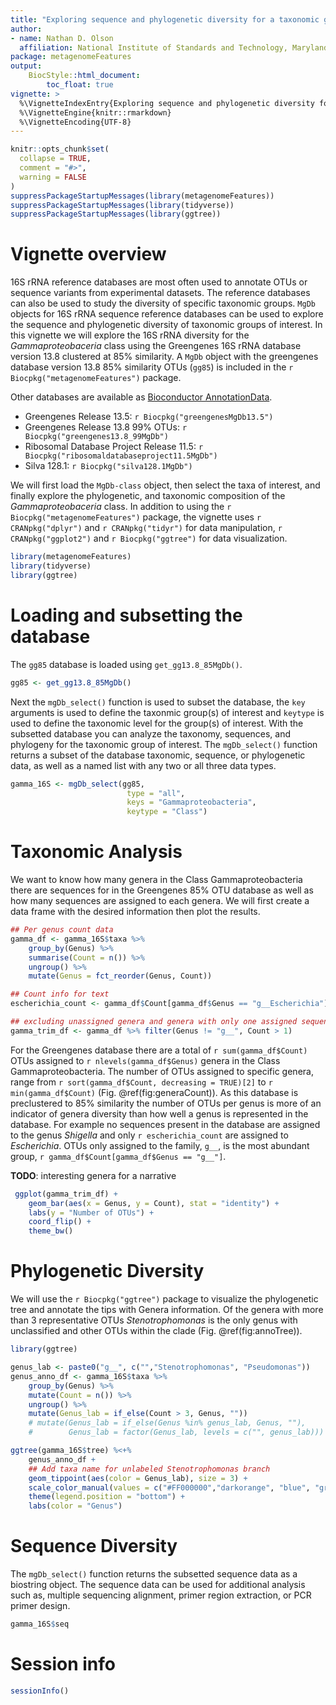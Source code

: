 ```yaml
---
title: "Exploring sequence and phylogenetic diversity for a taxonomic group of interest."
author: 
- name: Nathan D. Olson
  affiliation: National Institute of Standards and Technology, Maryland, USA
package: metagenomeFeatures
output: 
    BiocStyle::html_document:
        toc_float: true
vignette: >
  %\VignetteIndexEntry{Exploring sequence and phylogenetic diversity for a taxonomic group of interest.}
  %\VignetteEngine{knitr::rmarkdown}
  %\VignetteEncoding{UTF-8}
---
```


```r
knitr::opts_chunk$set(
  collapse = TRUE,
  comment = "#>",
  warning = FALSE
)
suppressPackageStartupMessages(library(metagenomeFeatures)) 
suppressPackageStartupMessages(library(tidyverse))
suppressPackageStartupMessages(library(ggtree))
```

# Vignette overview
16S rRNA reference databases are most often used to annotate OTUs or sequence variants from experimental datasets. 
The reference databases can also be used to study the diversity of specific taxonomic groups. 
`MgDb` objects for 16S rRNA sequence reference databases can be used to explore the sequence and phylogenetic diversity of taxonomic groups of interest. 
In this vignette we will explore the 16S rRNA diversity for the _Gammaproteobaceria_ class using the Greengenes 16S rRNA database version 13.8 clustered at 85\% similarity. 
A `MgDb` object with the greengenes database version 13.8 85\% similarity OTUs (`gg85`) is included in the `r Biocpkg("metagenomeFeatures")` package.  

Other databases are available as [Bioconductor AnnotationData](https://www.bioconductor.org/packages/release/data/annotation/).  

- Greengenes Release 13.5: `r Biocpkg("greengenesMgDb13.5")`  
- Greengenes Release 13.8 99% OTUs: `r Biocpkg("greengenes13.8_99MgDb")`  
- Ribosomal Database Project Release 11.5: `r Biocpkg("ribosomaldatabaseproject11.5MgDb")`  
- Silva 128.1: `r Biocpkg("silva128.1MgDb")`

We will first load the `MgDb-class` object, then select the taxa of interest, and finally explore the phylogenetic, and taxonomic composition of the _Gammaproteobaceria_ class. 
In addition to using the `r Biocpkg("metagenomeFeatures")` package, the vignette uses `r CRANpkg("dplyr")` and `r CRANpkg("tidyr")` for data manipulation, `r CRANpkg("ggplot2")` and `r Biocpkg("ggtree")` for data visualization.


```r
library(metagenomeFeatures)
library(tidyverse)
library(ggtree)
```

# Loading and subsetting the database 
The `gg85` database is loaded using `get_gg13.8_85MgDb()`.  

```r
gg85 <- get_gg13.8_85MgDb()
```  

Next the `mgDb_select()` function is used to subset the database, the `key` arguments is used to define the taxonmic group(s) of interest and `keytype` is used to define the taxonomic level for the group(s) of interest. 
With the subsetted database you can analyze the taxonomy, sequences, and phylogeny for the taxonomic group of interest. 
The `mgDb_select()` function returns a subset of the database taxonomic, sequence, or phylogenetic data, as well as a named list with any two or all three data types.  

```r
gamma_16S <- mgDb_select(gg85, 
                          type = "all", 
                          keys = "Gammaproteobacteria", 
                          keytype = "Class")
```

# Taxonomic Analysis 
We want to know how many genera in the Class Gammaproteobacteria there are sequences for in the Greengenes 85% OTU database as well as how many sequences are assigned to each genera. 
We will first create a data frame with the desired information then plot the results. 

```r
## Per genus count data
gamma_df <- gamma_16S$taxa %>% 
    group_by(Genus) %>% 
    summarise(Count = n()) %>% 
    ungroup() %>% 
    mutate(Genus = fct_reorder(Genus, Count)) 

## Count info for text 
escherichia_count <- gamma_df$Count[gamma_df$Genus == "g__Escherichia"]

## excluding unassigned genera and genera with only one assigned sequence
gamma_trim_df <- gamma_df %>% filter(Genus != "g__", Count > 1)
```

For the Greengenes database there are a total of `r sum(gamma_df$Count)` OTUs assigned to `r nlevels(gamma_df$Genus)` genera in the Class Gammaproteobacteria. 
The number of OTUs assigned to specific genera, range from `r sort(gamma_df$Count, decreasing = TRUE)[2]` to `r min(gamma_df$Count)` (Fig. \@ref(fig:generaCount)). 
As this database is preclustered to 85\% similarity the number of OTUs per genus is more of an indicator of genera diversity than how well a genus is represented in the database. 
For example no sequences present in the database are assigned to the genus _Shigella_ and only `r escherichia_count` are assigned to _Escherichia_. 
OTUs only assigned to the family, `g__`, is the most abundant group, `r gamma_df$Count[gamma_df$Genus == "g__"]`.   

__TODO__: interesting genera for a narrative

```r
 ggplot(gamma_trim_df) + 
    geom_bar(aes(x = Genus, y = Count), stat = "identity") + 
    labs(y = "Number of OTUs") + 
    coord_flip() + 
    theme_bw() 
```


# Phylogenetic Diversity  
We will use the `r Biocpkg("ggtree")` package to visualize the phylogenetic tree and annotate the tips with Genera information. 
Of the genera with more than 3 representative OTUs _Stenotrophomonas_ is the only genus with unclassified and other OTUs within the clade (Fig. \@ref(fig:annoTree)). 

```r
library(ggtree)

genus_lab <- paste0("g__", c("","Stenotrophomonas", "Pseudomonas"))
genus_anno_df <- gamma_16S$taxa %>% 
    group_by(Genus) %>% 
    mutate(Count = n()) %>% 
    ungroup() %>% 
    mutate(Genus_lab = if_else(Count > 3, Genus, ""))
    # mutate(Genus_lab = if_else(Genus %in% genus_lab, Genus, ""),
    #        Genus_lab = factor(Genus_lab, levels = c("", genus_lab)))

ggtree(gamma_16S$tree) %<+% 
    genus_anno_df + 
    ## Add taxa name for unlabeled Stenotrophomonas branch
    geom_tippoint(aes(color = Genus_lab), size = 3) + 
    scale_color_manual(values = c("#FF000000","darkorange", "blue", "green", "tan", "black")) +
    theme(legend.position = "bottom") + 
    labs(color = "Genus")
```

# Sequence Diversity 
The `mgDb_select()` function returns the subsetted sequence data as a biostring object.
The sequence data can be used for additional analysis such as, multiple sequencing alignment, primer region extraction, or PCR primer design. 

```r
gamma_16S$seq
```

# Session info {.unnumbered}
```r
sessionInfo()
```
